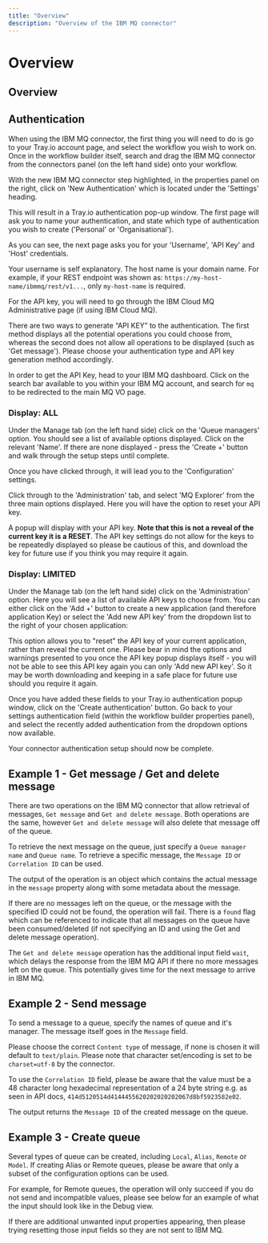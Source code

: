 ```yaml
---
title: "Overview"
description: "Overview of the IBM MQ connector"
---
```


# Overview

## Overview

## Authentication

When using the IBM MQ connector, the first thing you will need to do is go to your Tray.io account page, and select the workflow you wish to work on. Once in the workflow builder itself, search and drag the IBM MQ connector from the connectors panel (on the left hand side) onto your workflow.

With the new IBM MQ connector step highlighted, in the properties panel on the right, click on 'New Authentication' which is located under the 'Settings' heading.

This will result in a Tray.io authentication pop-up window. The first page will ask you to name your authentication, and state which type of authentication you wish to create ('Personal' or 'Organisational').

As you can see, the next page asks you for your 'Username', 'API Key' and 'Host' credentials.

Your username is self explanatory. The host name is your domain name. For example, if your REST endpoint was shown as: `https://my-host-name/ibmmq/rest/v1...`, only `my-host-name` is required.

For the API key, you will need to go through the IBM Cloud MQ Administrative page (if using IBM Cloud MQ).

There are two ways to generate “API KEY” to the authentication. The first method displays all the potential operations you could choose from, whereas the second does not allow all operations to be displayed (such as 'Get message'). Please choose your authentication type and API key generation method accordingly.

In order to get the API Key, head to your IBM MQ dashboard. Click on the search bar available to you within your IBM MQ account, and search for `mq` to be redirected to the main MQ VO page.

### Display: ALL

Under the Manage tab (on the left hand side) click on the 'Queue managers' option. You should see a list of available options displayed. Click on the relevant 'Name'. If there are none displayed - press the 'Create +' button and walk through the setup steps until complete.

Once you have clicked through, it will lead you to the 'Configuration' settings.

Click through to the 'Administration' tab, and select 'MQ Explorer' from the three main options displayed. Here you will have the option to reset your API key.

A popup will display with your API key. **Note that this is not a reveal of the current key it is a RESET**. The API key settings do not allow for the keys to be repeatedly displayed so please be cautious of this, and download the key for future use if you think you may require it again.

### Display: LIMITED

Under the Manage tab (on the left hand side) click on the 'Administration' option. Here you will see a list of available API keys to choose from. You can either click on the 'Add +' button to create a new application (and therefore application Key) or select the 'Add new API key' from the dropdown list to the right of your chosen application:

This option allows you to "reset" the API key of your current application, rather than reveal the current one. Please bear in mind the options and warnings presented to you once the API key popup displays itself - you will not be able to see this API key again you can only 'Add new API key'. So it may be worth downloading and keeping in a safe place for future use should you require it again.

Once you have added these fields to your Tray.io authentication popup window, click on the 'Create authentication' button. Go back to your settings authentication field (within the workflow builder properties panel), and select the recently added authentication from the dropdown options now available.

Your connector authentication setup should now be complete.

## Example 1 - Get message / Get and delete message

There are two operations on the IBM MQ connector that allow retrieval of messages, `Get message` and `Get and delete message`. Both operations are the same, however `Get and delete message` will also delete that message off of the queue.

To retrieve the next message on the queue, just specify a `Queue manager name` and `Queue name`. To retrieve a specific message, the `Message ID` or `Correlation ID` can be used.

The output of the operation is an object which contains the actual message in the `message` property along with some metadata about the message.

If there are no messages left on the queue, or the message with the specified ID could not be found, the operation will fail. There is a `found` flag which can be referenced to indicate that all messages on the queue have been consumed/deleted (if not specifying an ID and using the Get and delete message operation).

The `Get and delete message` operation has the additional input field `wait`, which delays the response from the IBM MQ API if there no more messages left on the queue. This potentially gives time for the next message to arrive in IBM MQ.

## Example 2 - Send message

To send a message to a queue, specify the names of queue and it's manager. The message itself goes in the `Message` field.

Please choose the correct `Content type` of message, if none is chosen it will default to `text/plain`. Please note that character set/encoding is set to be `charset=utf-8` by the connector.

To use the `Correlation ID` field, please be aware that the value must be a 48 character long hexadecimal representation of a 24 byte string e.g. as seen in API docs, `414d5120514d4144455620202020202067d8bf5923582e02`.

The output returns the `Message ID` of the created message on the queue.

## Example 3 - Create queue

Several types of queue can be created, including `Local`, `Alias`, `Remote` or `Model`. If creating Alias or Remote queues, please be aware that only a subset of the configuration options can be used.

For example, for Remote queues, the operation will only succeed if you do not send and incompatible values, please see below for an example of what the input should look like in the Debug view.

If there are additional unwanted input properties appearing, then please trying resetting those input fields so they are not sent to IBM MQ.

